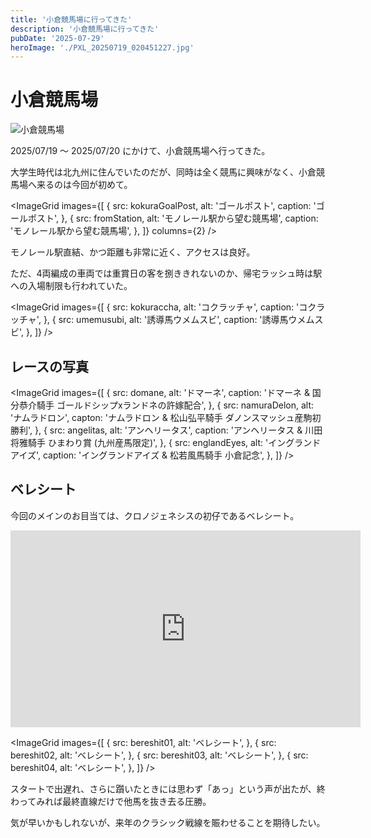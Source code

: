 ```yaml
---
title: '小倉競馬場に行ってきた'
description: '小倉競馬場に行ってきた'
pubDate: '2025-07-29'
heroImage: './PXL_20250719_020451227.jpg'
---
```



# 小倉競馬場

![小倉競馬場](PXL_20250719_015442507.jpg)

2025/07/19 ～ 2025/07/20 にかけて、小倉競馬場へ行ってきた。

大学生時代は北九州に住んでいたのだが、同時は全く競馬に興味がなく、小倉競馬場へ来るのは今回が初めて。


<ImageGrid
  images={[
    {
      src: kokuraGoalPost,
      alt: 'ゴールポスト',
      caption: 'ゴールポスト',
    },
    {
      src: fromStation,
      alt: 'モノレール駅から望む競馬場',
      caption: 'モノレール駅から望む競馬場',
    },
  ]}
  columns={2}
/>

モノレール駅直結、かつ距離も非常に近く、アクセスは良好。

ただ、4両編成の車両では重賞日の客を捌ききれないのか、帰宅ラッシュ時は駅への入場制限も行われていた。

<ImageGrid
  images={[
    {
      src: kokuraccha,
      alt: 'コクラッチャ',
      caption: 'コクラッチャ',
    },
    {
      src: umemusubi,
      alt: '誘導馬ウメムスビ',
      caption: '誘導馬ウメムスビ',
    },
  ]}
/>

## レースの写真


<ImageGrid
  images={[
    {
      src: domane,
      alt: 'ドマーネ',
      caption: 'ドマーネ & 国分恭介騎手 ゴールドシップxランドネの許嫁配合',
    },
    {
      src: namuraDelon,
      alt: 'ナムラドロン',
      capton: 'ナムラドロン & 松山弘平騎手 ダノンスマッシュ産駒初勝利',
    },
    {
      src: angelitas,
      alt: 'アンヘリータス',
      caption: 'アンヘリータス & 川田将雅騎手 ひまわり賞 (九州産馬限定)',
    },
    {
      src: englandEyes,
      alt: 'イングランドアイズ',
      caption: 'イングランドアイズ & 松若風馬騎手 小倉記念',
    },
  ]}
/>

## ベレシート

今回のメインのお目当ては、クロノジェネシスの初仔であるベレシート。

<iframe
  width="560"
  height="315"
  src="https://www.youtube.com/embed/uYmR378Y1-k?si=aXbwLW6MMSFo_gHk"
  title="YouTube video player"
  frameborder="0"
  allow="accelerometer; autoplay; clipboard-write; encrypted-media; gyroscope; picture-in-picture; web-share"
  referrerpolicy="strict-origin-when-cross-origin"
  allowfullscreen
></iframe>


<ImageGrid
  images={[
    {
      src: bereshit01,
      alt: 'ベレシート',
    },
    {
      src: bereshit02,
      alt: 'ベレシート',
    },
    {
      src: bereshit03,
      alt: 'ベレシート',
    },
    {
      src: bereshit04,
      alt: 'ベレシート',
    },
  ]}
/>

スタートで出遅れ、さらに躓いたときには思わず「あっ」という声が出たが、終わってみれば最終直線だけで他馬を抜き去る圧勝。

気が早いかもしれないが、来年のクラシック戦線を賑わせることを期待したい。
